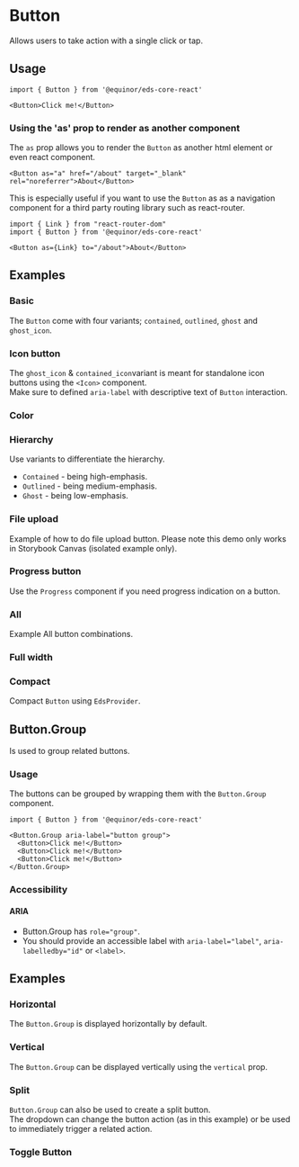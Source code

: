 

# Button 
Allows users to take action with a single click or tap.

<Links 
ariaUrl="https://www.w3.org/WAI/ARIA/apg/patterns/button/" 
figmaUrl="https://www.figma.com/file/0bGXR2sCwMVSDNyyzu5BXrO5/UI%E2%80%94User-Interface?node-id=17394%3A47297" 
documentationUrl="https://eds.equinor.com/0b0c666ab/p/83185a-button/b/86826a"
sourceUrl="https://github.com/equinor/design-system/tree/develop/packages/eds-core-react/src/components/Button"
npmUrl="https://www.npmjs.com/package/@equinor/eds-core-react/"
/>

<Story id="inputs-button--introduction" />
<PropsTable />


## Usage

```tsx
import { Button } from '@equinor/eds-core-react'

<Button>Click me!</Button>
```

### Using the 'as' prop to render as another component

The `as` prop allows you to render the `Button` as another html element or even react component. 

```tsx
<Button as="a" href="/about" target="_blank" rel="noreferrer">About</Button>
```
This is especially useful if you want to use the `Button` as as a navigation component for a third party routing library such as react-router.

```tsx
import { Link } from "react-router-dom"
import { Button } from '@equinor/eds-core-react'

<Button as={Link} to="/about">About</Button>
```

## Examples

### Basic
The `Button` come with four variants; `contained`, `outlined`, `ghost` and `ghost_icon`.

<Story id="inputs-button--basic" />

### Icon button
The `ghost_icon` & `contained_icon`variant is meant for standalone icon buttons using the `<Icon>` component.  
Make sure to defined `aria-label` with descriptive text of `Button` interaction.

<Story id="inputs-button--icon-button" />

### Color

<Story id="inputs-button--color"/>

### Hierarchy
Use variants to differentiate the hierarchy.
<ul>
  <li><code>Contained</code> - being high-emphasis.</li>
  <li><code>Outlined</code> - being medium-emphasis.</li>
  <li><code>Ghost</code> - being low-emphasis.</li>
</ul>

<Story id="inputs-button--hierarchy" />

### File upload
Example of how to do file upload button. Please note this demo only works in Storybook Canvas (isolated example only).

<Story id="inputs-button--file-upload" />

### Progress button
Use the `Progress` component if you need progress indication on a button.

<Story id="inputs-button--progress-button" />

### All
Example All button combinations. 

<Story id="inputs-button--all" />

### Full width

<Story id="inputs-button--full-width" />

### Compact
Compact `Button` using `EdsProvider`.

<Story id="inputs-button--compact" />

## Button.Group
Is used to group related buttons.

### Usage
The buttons can be grouped by wrapping them with the `Button.Group` component.

```tsx
import { Button } from '@equinor/eds-core-react'

<Button.Group aria-label="button group">
  <Button>Click me!</Button>
  <Button>Click me!</Button>
  <Button>Click me!</Button>
</Button.Group>
```

### Accessibility

#### ARIA
<ul>
  <li>Button.Group has <code>role="group"</code>.</li>
  <li>You should provide an accessible label with <code>aria-label="label"</code>, <code>aria-labelledby="id"</code> or <code>&lt;label&gt;</code>.</li>
</ul>

## Examples

### Horizontal
The `Button.Group` is displayed horizontally by default.

<Story id="inputs-button--group-horizontal" />

### Vertical
The `Button.Group` can be displayed vertically using the `vertical` prop.

<Story id="inputs-button--group-vertical" />

### Split
`Button.Group` can also be used to create a split button. <br />
The dropdown can change the button action (as in this example) or be used to immediately trigger a related action.

<Story id="inputs-button--group-split" />

### Toggle Button
<Story id="inputs-button--toggle-button" />